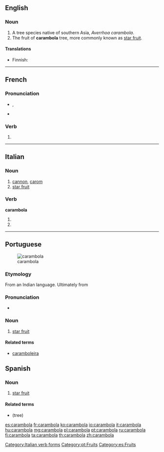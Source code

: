 ==English==
{{wikipedia}}

===Noun===
{{en-noun}}

# A tree species native of southern Asia, ''Averrhoa carambola''.
# The fruit of '''carambola''' tree, more commonly known as [[star fruit]].

====Translations====
{{trans-top|tree}}
* Finnish: {{t-|fi|karambola}}
{{trans-mid}}
{{trans-bottom}}

{{trans-see|fruit|star fruit}}

----

==French==

===Pronunciation===
* {{IPA|lang=fr|/ka.ʁɑ̃.bɔ.la/}}, {{X-SAMPA|/ka.RA~.bO.la/|lang=fr}}
* {{homophones|carambolas|carambolât}}

===Verb===
{{fr-verb-form}}

# {{conjugation of|caramboler||3|s|[[past historic]]|lang=fr}}

----

==Italian==

===Noun===
{{it-noun|carambol|f|a|e}}

# [[cannon]], [[carom]] {{gloss|in snooker etc}}
# [[star fruit]]

===Verb===
'''carambola'''

# {{conjugation of|carambolare||3|s|pres|ind|lang=it}}
# {{conjugation of|carambolare||2|s|imp|lang=it}}

[[Category:Italian verb forms]]

----

==Portuguese==
[[Image:Averrhoa carambola2.jpg|thumb|carambola]]

===Etymology===
From an Indian language. Ultimately from {{etyl|sa|pt}} {{term|कर्मार|tr=karmā́ra|lang=sa}}

===Pronunciation===
* {{a|Brazil}} {{IPA|/ka.ɾɐ̃.ˈbɔ.la/|lang=pt}}

===Noun===
{{pt-noun|f|s}}

# [[star fruit]] {{gloss|fruit}}

====Related terms====
* [[caramboleira]]

[[Category:pt:Fruits]]

==Spanish==

===Noun===
{{es-noun|f}}

# [[star fruit]] {{gloss|fruit}}

====Related terms====
* {{term|carambolo|lang=es}} (tree)

[[Category:es:Fruits]]

[[es:carambola]]
[[fr:carambola]]
[[ko:carambola]]
[[io:carambola]]
[[it:carambola]]
[[hu:carambola]]
[[mg:carambola]]
[[pl:carambola]]
[[pt:carambola]]
[[ru:carambola]]
[[fi:carambola]]
[[ta:carambola]]
[[th:carambola]]
[[zh:carambola]]